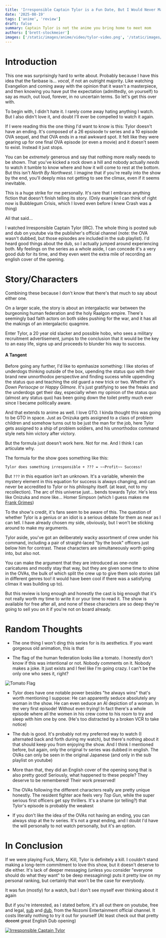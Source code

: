 ```yaml
---
title: 'Irresponsible Captain Tylor is a Fun Date, But I Would Never Marry Him or Anything'
date: '2025-08-19'
tags: ['anime', 'review']
draft: false
summary: Captain Tylor is not the anime you bring home to meet mom
authors: ['brett-stockmeier']
images: ['/static/images/anime/video/tylor-video.png', '/static/images/anime/tylor-flag.png']
---
```


# Introduction

This one was surprisingly hard to write about. Probably because I have this idea that the fanbase is... *vocal*, if not an outright majority. Like watching Evangelion and coming away with the opinion that it wasn't a masterpiece, and then knowing you have put the expectation (admittedly, on yourself) to say as much, out loud, forever, in no uncertain terms. So let's get this over with.

To begin with, I didn't hate it. I rarely come away hating anything I watch. But I also didn't love it, and doubt I'll ever be compelled to watch it again.

If I were reading this the one thing I'd want to know is this: Tylor doesn't have an ending. It's composed of a 26 epsisode tv series and a 10 episode OVA sequel, and that OVA ends in a real awkward spot. It felt like they were gearing up for one final OVA episode (or even a movie) and it doesn't seem to exist. Instead it just stops.

You can be *extremely* generous and say that nothing more really needs to be shown. That you've kicked a rock down a hill and nobody actually *needs* to watch it tumble to know where and how it will come to rest at the bottom. But this isn't *North By Northwest*. I imagine that if you're really into the show by the end, you'll deeply miss not getting to see the climax, even if it seems inevitable.

This is a huge strike for me personally. It's rare that I embrace anything fiction that doesn't finish telling its story. (Only example I can think of right now is Bubblegum Crisis, which I loved even before I knew Crash was a thing)

All that said...

I watched Irresponsible Captain Tylor (IRC). The whole thing is posted sub and dub on youtube via the publisher's official channel (note: the OVA wasn't dubbed, but those episodes are included in the sub playlist). I'd heard good things about the dub, so I actually jumped around experiencing both. My feelings on the series as a whole aside, I can concede it's a very good dub for its time, and they even went the extra mile of recording an english cover of the opening. 

# Story/Characters

Combining these because I don't know that there's that much to say about either one.

On a larger scale, the story is about an intergalactic war between the burgeoning human federation and the holy Raalgon empire. There's seemingly bad faith actors on both sides pushing for the war, and it has all the makings of an intergalactic quagmire.

Enter Tylor, a 20 year old slacker and possible hobo, who sees a military recruitment advertisement, jumps to the conclusion that it would be the key to an easy life, signs up and proceeds to blunder his way to success.

#### A Tangent

Before going any further, I'd like to epmhasize something: I like stories of underdogs thinking outside of the box, upending the status quo with their brand new unnorthodox perspective and finding sucess while uppending the status quo and teaching the old guard a new trick or two. Whether it's *Down Perisocpe* or *Happy Gilmore*. It's just gratifying to see the freaks and the underdogs get their day, especially when my opinion of the status quo (almost any status quo) has been going down the toilet pretty much ever since I became politically aware.

And that extends to anime as well. I love GTO. I kinda thought this was going to be GTO in space. Just as Onizuka gets assigned to a class of problem children and somehow turns out to be just the man for the job, here Tylor gets assigned to a ship of problem soldiers, and his unnorthodox command style nets him victory after victory.

But the formula just doesn't work here. Not for me. And I think I can articulate why.

The formula for the show goes something like this:

```
Tylor does something irresponsible + ??? = ~~Profit~~ Success!
```

But `???` in this equation isn't an unknown. It's a variable, wherein the mystery element in this equation for success is always changing, and can never be accredited to Tylor or his philosphy itself. (at least, not to my recollection). The arc of this universe just... bends towards Tylor. He's less like Onizuka and more like... Homer Simpson (which I guess makes me [Frank Grimes](https://youtu.be/0uqGKCDV1j8?si=2PoCw2Pe9QKGbBZT))

To the show's credit, it's fans seem to be aware of this. The question of whether Tylor is a genius or an idiot is a serious debate for them as near as I can tell. I have already chosen my side, obviously, but I won't be sticking around to make my arguments.

Tylor aside, you've got an deliberately wacky assortment of crew under his command, including a pair of straight-laced "by the book" officers just below him for contrast. These characters are simultaneously worth going into, but also not.

You can make the argument that they are introduced as one-note caricatures and mostly stay that way, but they are given some time to shine in the OVAs, the bulk of which split the crew up to give them solo stories (all in different genres too! it would have been cool if there was a satisfying climax it was building up to).

But this review is long enough and honestly the cast is big enough that it's not really worth my time to write it or your time to read it. The show is available for free after all, and none of these characters are so deep they're going to sell you on it if you're not on board already.

# Random Thoughts 
- The one thing I won't ding this series for is its aesthetics. If you want gorgeous old animation, this is that

- The flag of the human federation looks like a tomato. I honestly don't know if this was intentional or not. Nobody comments on it. Nobody makes a joke. It just exists and I feel like I'm going crazy. I can't be the only one who sees it, right?

![Tomato Flag](/static/images/anime/tylor-flag.png)

- Tylor does have one notable power besides "he always wins" that's worth mentioning I suppose: He can apparently seduce absolutely any woman in the show. He can even seduce an AI depiction of a woman. In the very first episode! Without even trying! In fact there's a whole episode where all the women in his crew come to his room to try and sleep with him one by one. (He's too distracted by a broken VCR to take notice)

- The dub is good. It's probably not my preferred way to watch (I alternated back and forth during my watch), but there's nothing about it that should keep you from enjoying the show. And I think I mentioned before, but again, only the original tv series was dubbed in english. The OVAs can only be seen in the original Japanese (and only in the sub playlist on youtube)

- More than that, they did an English cover of the opening song that is also pretty good! Seriously, what happened to these people? They deserve to be remembered! Their work preserved!

- The OVAs following the different characters really are pretty unique honestly. The resident fighter ace feels very *Top Gun*, while the super serious first officers get spy thrillers. It's a shame (or telling?) that Tylor's episode is probably the weakest

- If you don't like the idea of the OVAs not having an ending, you can always stop at the tv series. It's not a great ending, and I doubt I'd have the will personally to not watch personally, but it's an option.

# In Conclusion

If we were playing Fuck, Marry, Kill, Tylor is definitely a kill. I couldn't stand making a long-term commitment to love this show, but it doesn't deserve to die either. It's lack of deeper messaging (unless you consider "everyone should do what they want" to be deep messagining) puts it pretty low on my personal ranking, but certainly that won't be the case for everybody.

It was fun (mostly) for a watch, but I don't see myself ever thinking about it again

But if you're interested, as I stated before, it's all out there on youtube, free and legal, [sub](https://www.youtube.com/playlist?list=PLrrh84y760v_hdnzI0fga_ZrpjYv4rbUo) and [dub](https://www.youtube.com/playlist?list=PLrrh84y760v_qSEvh-2A8irsfZdPcI_gO), from the Nozomi Entertainment official channel. It costs literally nothing to try it out for yourself (At least check out that pretty ~~decent~~ great English Dub opening)

[![Irresponsible Captain Tylor](/static/images/anime/video/tylor-video.png)](https://youtu.be/HdvNYHoB5qk?si=2g_T3YZA69b2GyAE)
